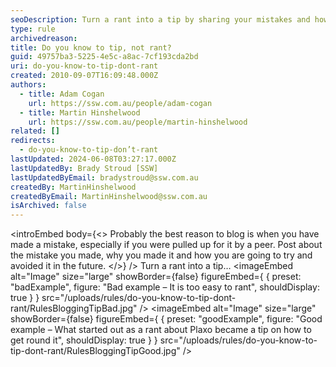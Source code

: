```yaml
---
seoDescription: Turn a rant into a tip by sharing your mistakes and how to avoid them, making you a more empathetic and helpful blogger.
type: rule
archivedreason:
title: Do you know to tip, not rant?
guid: 49757ba3-5225-4e5c-a8ac-7cf193cda2bd
uri: do-you-know-to-tip-dont-rant
created: 2010-09-07T16:09:48.000Z
authors:
  - title: Adam Cogan
    url: https://ssw.com.au/people/adam-cogan
  - title: Martin Hinshelwood
    url: https://ssw.com.au/people/martin-hinshelwood
related: []
redirects:
  - do-you-know-to-tip-don’t-rant
lastUpdated: 2024-06-08T03:27:17.000Z
lastUpdatedBy: Brady Stroud [SSW]
lastUpdatedByEmail: bradystroud@ssw.com.au
createdBy: MartinHinshelwood
createdByEmail: MartinHinshelwood@ssw.com.au
isArchived: false
---
```


<introEmbed
  body={<>
Probably the best reason to blog is when you have made a mistake, especially if you were pulled up for it by a peer. Post about the mistake you made, why you made it and how you are going to try and avoided it in the future.
  </>}
/>
Turn a rant into a tip…
<imageEmbed
  alt="Image"
  size="large"
  showBorder={false}
  figureEmbed={ {
    preset: "badExample",
    figure: "Bad example – It is too easy to rant",
    shouldDisplay: true
  } }
  src="/uploads/rules/do-you-know-to-tip-dont-rant/RulesBloggingTipBad.jpg"
/>
<imageEmbed
  alt="Image"
  size="large"
  showBorder={false}
  figureEmbed={ {
    preset: "goodExample",
    figure: "Good example – What started out as a rant about Plaxo became a tip on how to get round it",
    shouldDisplay: true
  } }
  src="/uploads/rules/do-you-know-to-tip-dont-rant/RulesBloggingTipGood.jpg"
/>
